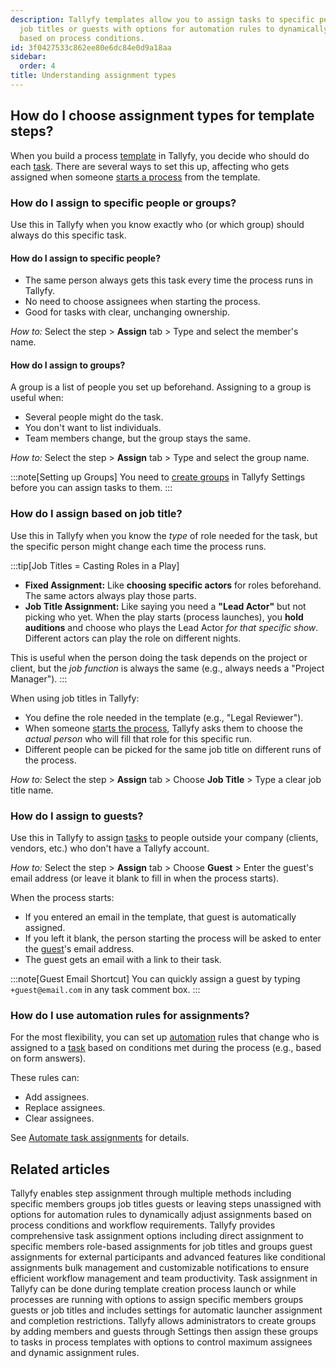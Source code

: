```yaml
---
description: Tallyfy templates allow you to assign tasks to specific people groups
  job titles or guests with options for automation rules to dynamically change assignments
  based on process conditions.
id: 3f0427533c862ee80e6dc84e0d9a18aa
sidebar:
  order: 4
title: Understanding assignment types
---
```


## How do I choose assignment types for template steps?

When you build a process [template](/products/pro/documenting/templates/) in Tallyfy, you decide who should do each [task](/products/pro/tracking-and-tasks/tasks/). There are several ways to set this up, affecting who gets assigned when someone [starts a process](/products/pro/launching/) from the template.

### How do I assign to specific people or groups?

Use this in Tallyfy when you know exactly who (or which group) should always do this specific task.

#### How do I assign to specific people?
- The same person always gets this task every time the process runs in Tallyfy.
- No need to choose assignees when starting the process.
- Good for tasks with clear, unchanging ownership.

*How to:* Select the step > **Assign** tab > Type and select the member's name.

#### How do I assign to groups?
A group is a list of people you set up beforehand. Assigning to a group is useful when:
- Several people might do the task.
- You don't want to list individuals.
- Team members change, but the group stays the same.

*How to:* Select the step > **Assign** tab > Type and select the group name.

:::note[Setting up Groups]
You need to [create groups](/products/pro/documenting/groups/how-to-manage-groups-and-assign-tasks-in-tallyfy/) in Tallyfy Settings before you can assign tasks to them.
:::

### How do I assign based on job title?

Use this in Tallyfy when you know the *type* of role needed for the task, but the specific person might change each time the process runs.

:::tip[Job Titles = Casting Roles in a Play]
- **Fixed Assignment:** Like **choosing specific actors** for roles beforehand. The same actors always play those parts.
- **Job Title Assignment:** Like saying you need a **"Lead Actor"** but not picking who yet. When the play starts (process launches), you **hold auditions** and choose who plays the Lead Actor *for that specific show*. Different actors can play the role on different nights.

This is useful when the person doing the task depends on the project or client, but the *job function* is always the same (e.g., always needs a "Project Manager").
:::

When using job titles in Tallyfy:
- You define the role needed in the template (e.g., "Legal Reviewer").
- When someone [starts the process](/products/pro/launching/), Tallyfy asks them to choose the *actual person* who will fill that role for this specific run.
- Different people can be picked for the same job title on different runs of the process.

*How to:* Select the step > **Assign** tab > Choose **Job Title** > Type a clear job title name.

### How do I assign to guests?

Use this in Tallyfy to assign [tasks](/products/pro/tracking-and-tasks/tasks/) to people outside your company (clients, vendors, etc.) who don't have a Tallyfy account.

*How to:* Select the step > **Assign** tab > Choose **Guest** > Enter the guest's email address (or leave it blank to fill in when the process starts).

When the process starts:
- If you entered an email in the template, that guest is automatically assigned.
- If you left it blank, the person starting the process will be asked to enter the [guest](/products/pro/documenting/guests/)'s email address.
- The guest gets an email with a link to their task.

:::note[Guest Email Shortcut]
You can quickly assign a guest by typing `+guest@email.com` in any task comment box.
:::

### How do I use automation rules for assignments?

For the most flexibility, you can set up [automation](/products/pro/documenting/templates/automations/) rules that change who is assigned to a [task](/products/pro/tracking-and-tasks/tasks/) based on conditions met during the process (e.g., based on form answers).

These rules can:
- Add assignees.
- Replace assignees.
- Clear assignees.

See [Automate task assignments](/products/pro/documenting/templates/automations/actions/asignment-actions/) for details.


## Related articles
<CardGrid>
<LinkTitleCard header="<b>Edit Templates > Assign steps in the Tallyfy template builder</b>" href="/products/pro/documenting/templates/edit-templates/assign-steps-in-the-tallyfy-template-builder/" > Tallyfy enables step assignment through multiple methods including specific members groups job titles guests or leaving steps unassigned with options for automation rules to dynamically adjust assignments based on process conditions and workflow requirements. </LinkTitleCard>
<LinkTitleCard header="<b>Tasks > Complete guide to task assignment options</b>" href="/products/pro/tracking-and-tasks/tasks/task-assignment-guide/" > Tallyfy provides comprehensive task assignment options including direct assignment to specific members role-based assignments for job titles and groups guest assignments for external participants and advanced features like conditional assignments bulk management and customizable notifications to ensure efficient workflow management and team productivity. </LinkTitleCard>
<LinkTitleCard header="<b>Edit Task > Assign members or guests after launching</b>" href="/products/pro/tracking-and-tasks/tasks/edit-task/how-can-i-assign-members-to-tasks-in-tallyfy/" > Task assignment in Tallyfy can be done during template creation process launch or while processes are running with options to assign specific members groups guests or job titles and includes settings for automatic launcher assignment and completion restrictions. </LinkTitleCard>
<LinkTitleCard header="<b>Groups > Create and assign groups</b>" href="/products/pro/documenting/groups/how-to-manage-groups-and-assign-tasks-in-tallyfy/" > Tallyfy allows administrators to create groups by adding members and guests through Settings then assign these groups to tasks in process templates with options to control maximum assignees and dynamic assignment rules. </LinkTitleCard>
</CardGrid>
